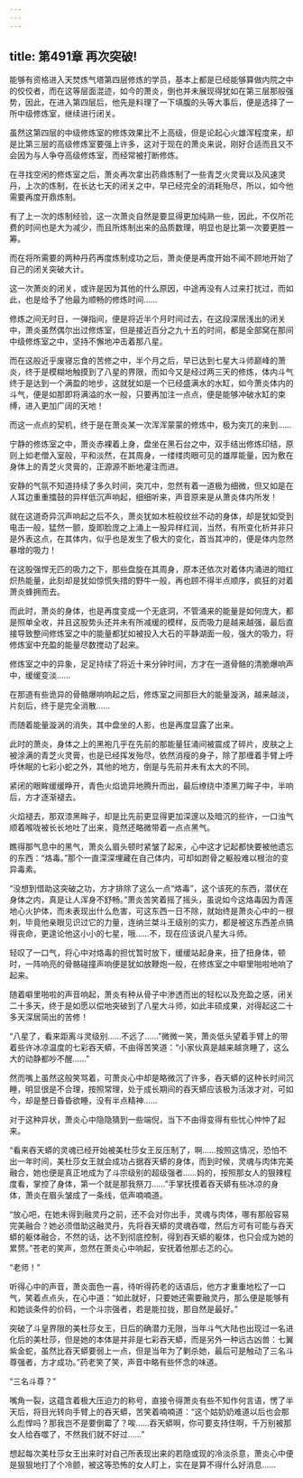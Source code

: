 ```yaml
---
---
---
```

title: 第491章 再次突破!
---



能够有资格进入天焚炼气塔第四层修炼的学员，基本上都是已经能够算做内院之中的佼佼者，而在这等层面混迹，如今的萧炎，倒也并未展现得犹如在第三层那般强势，因此，在进入第四层后，他先是料理了一下填腹的头等大事后，便是选择了一所中级修炼室，继续进行闭关。

虽然这第四层的中级修炼室的修炼效果比不上高级，但是论起心火雄浑程度来，却是比第三层的高级修炼室要强上许多，这对于现在的萧炎来说，刚好合适而且又不会因为与人争夺高级修炼室，而经常被打断修炼。

在寻找空闲的修炼室之后，萧炎再次拿出药鼎炼制了一些青芝火灵膏以及风速灵丹，上次的炼制，在长达七天的闭关之中，早已经完全的消耗殆尽，所以，如今他需要再度开鼎炼制。

有了上一次的炼制经验，这一次萧炎自然是要显得更加纯熟一些，因此，不仅所花费的时间也是大为减少，而且所炼制出来的品质数理，明显也是比第一次要更胜一筹。

而在将所需要的两种丹药再度炼制成功之后，萧炎便是再度开始不闻不顾地开始了自己的闭关突破大计。

这一次萧炎的闭关，或许是因为其他的什么原因，中途再没有人过来打扰过，而如此，也是给予了他最为顺畅的修炼时间……

修炼之间无时日，一弹指间，便是将近半个月时间过去，在这段深居浅出的闭关中，萧炎虽然偶尔出过修炼室，但是接近百分之九十五的时间，都是全部窝在那间中级修炼室之中，坚持不懈地冲击着那八星。

而在这般近乎废寝忘食的苦修之中，半个月之后，早已达到七星大斗师巅峰的萧炎，终于是模糊地触摸到了八星的界限，而如今又是经过两三天的修炼，体内斗气终于是达到一个满盈的地步，这就犹如是一个已经盛满水的水缸，如今萧炎体内的斗气，便是如那即将满溢的水一般，只要再加注一点点，便是能够冲破水缸的束缚，进入更加广阔的天地！

而这一点点的契机，终于是在萧炎某一次浑浑蒙蒙的修炼中，极为突兀的来到……

宁静的修炼室之中，萧炎赤裸着上身，盘坐在黑石台之中，双手结出修炼印结，原则上如老僧入室般，平和淡然，在其周身，一缕缕肉眼可见的雄厚能量，因为敷在身体上的青芝火灵膏的，正源源不断地灌注而进。

安静的气氛不知道持续了多久时间，突兀中，忽然有着一道极为细微，但又如是在人耳边重重擂鼓的异样低沉声响起，细细听来，声音原来是从萧炎体内所发！

就在这道奇异沉声响起之后不久，萧炎犹如木桩般纹丝不动的身体，却是犹如受到电击一般，猛然一颤，旋即脸庞之上涌上一股异样红润，当然，有所变化析并非只是外表这点，在其体内，似乎也是发生了极大的变化，首当其冲的，便是体内忽然暴增的吸力！

在这股强悍无匹的吸力之下，那些盘旋在其周身，原本还依次对着体内涌进的暗红炽热能量，此刻却是犹如惊慌失措的野牛一般，再也顾不得半点顺序，疯狂的对着萧炎蜂拥而去。

而此时，萧炎的身体，也是再度变成一个无底洞，不管涌来的能量是如何庞大，都是照单全收，并且这股势头还并未有所减缓的模样，反而吸力是越来越强，最后直接导致整间修炼室之中的能量都犹如被投入大石的平静湖面一般，强大的吸力，将修炼室中充盈的能量尽数搅动了起来。

修炼室之中的异象，足足持续了将近十来分钟时间，方才在一道骨骼的清脆爆响声中，缓缓变淡……

在那道有些诡异的骨骼爆响响起之后，修炼室之间那巨大的能量漩涡，越来越淡，片刻后，终于是完全消散……

而随着能量漩涡的消失，其中盘坐的人影，也是再度显露了出来。

此时的萧炎，身体之上的黑袍几乎在先前的那能量狂涌间被震成了碎片，皮肤之上被涂满的青芝火灵膏，也是已经挥发殆尽，依然消瘦的身子，除了那缠着手臂上呼呼休眠的七彩小蛇之外，其他的地方，倒是与先前并未有太大的不同。

紧闭的眼眸缓缓睁开，青色火焰诡异地腾升而出，最后缭绕中漆黑刀眸子中，半响后，方才逐渐褪去。

火焰褪去，那双漆黑眸子，却是比先前更显得更加深邃以及暗沉的些许，一口浊气顺着喉咙被长长地吐了出来，竟然还略微带着一点点黑气。

瞧得那气息中的黑气，萧炎么眉头顿时紧皱了起来，心中这才记起都快要被他遗忘的东西：“烙毒。”那个一直深深埋藏在自己体内，可却如跗骨之躯般难以根治的变异毒素。

“没想到借助这突破之功，方才排除了这么一点“烙毒”，这个该死的东西，潜伏在身体之内，真是让人浑身不舒畅。”萧炎苦笑着摇了摇头，虽说如今这烙毒因为青莲地心火护体，而未表现出什么危害，可这东西一日不除，就始终是萧炎心中的一根刺，毕竟他亲眼见识过它的力量，连纳兰桀斗王级别的实力，都是被这东西差点搞得丧命，更遑论他这小小的七星，哦……不，现在应该说八星大斗师。

轻叹了一口气，将心中对烙毒的担忧暂时放下，缓缓站起身来，扭了扭身体，顿时，一阵响亮的骨骼碰撞声响便是犹如放鞭炮一般，在修炼室之中噼里啪啦地响了起来。

随着噼里啪啦的声音响起，萧炎有种从骨子中渗透而出的轻松以及充盈之感，闭关二十多天，终于是如愿以偿地突破到了八星大斗师，如此丰硕成果，对得起这二十多天深居简出的苦修！

“八星了，看来距离斗灵级别……不远了……”微微一笑，萧炎低头望着手臂上的带着些许冰凉温度的七彩吞天蟒，不由得苦笑道：“小家伙真是越来越贪睡了，这么大的动静都吵不醒……”

然而嘴上虽然这般笑骂着，可萧炎心中却是略微沉了许多，吞天蟒的这种长时间沉睡，明显很是不合理，按照常理，处于成长期间的吞天蟒应该极为活泼才对，可如今，却是整日昏昏欲睡，没有半点精神……

对于这种异状，萧炎心中隐隐猜到一些端倪，当下不由得变得有些忧心忡忡了起来。

“看来吞天蟒的灵魂已经开始被美杜莎女王反压制了，啊……按照这情况，恐怕不出一年时间，美杜莎女王就会成功占据吞天蟒的身体，而到时候，灵魂与肉体完美融合，她也便是真正地成为了斗宗级别的超级强者……妈的，按照那女人的狠辣程度看，掌控了身体，第一个就是那我祭刀……”手掌抚摸着吞天蟒有些冰凉的身体，萧炎在眉头皱成了一条线，低声喃喃道。

“放心吧，在她未得到融灵丹之前，还不会对你出手，灵魂与肉体，哪有那般容易完美融合？她必须借助这融灵丹，先将吞天蟒的灵魂吞噬，然后方可有可能与吞天蟒的躯体融合，不然的话，达不到彻底控制，得到吞天蟒的躯体，也只会成为她的累赘。”苍老的笑声，忽然在萧炎心中响起，安抚着他那忐忑的心。

“老师！”

听得心中的声音，萧炎面色一喜，待听得药老的话语后，他方才重重地松了一口气，笑着点点头，在心中道：“如此就好，只要她还需要融灵丹，那么便是能够有和她谈条件的价码，一个斗宗强者，若是能拉拢，那自然是最好。”

突破了斗皇界限的美杜莎女王，日后的确潜力无限，当年斗气大陆也出现过一名进化后的美杜莎，但是她的本体是并非是七彩吞天蟒，而是另外一种远古凶兽：七翼紫金蛇，虽然比吞天蟒要弱上一点，但是当年为了剿杀她，最后可是触动了三名斗尊强者，方才成功。”药老笑了笑，声音中略有些怀念的味道。

“三名斗尊？”

嘴角一裂，这蕴含着极大压迫力的称号，直接令得萧炎有些不知作何言语，愣了半天后，将目光转向手臂上的吞天蟒，苦笑着喃喃道：“这个姑奶奶难道以后也会那么彪悍吗？那我岂不是要倒霉了？唉……吞天蟒啊，你可要支持住啊，千万别被那女人给吞噬了，不然我们就不好过……”

想起每次美杜莎女王出来时对自己所表现出来的若隐或现的冷淡杀意，萧炎心中便是狠狠地打了个冷颤，被这等恐怖的女人盯上，实在是算不得什么好消息……